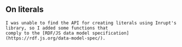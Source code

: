 
<Content>
    <h2 className="subtitle">On literals</h2>

    I was unable to find the API for creating literals using Inrupt's library, so I added some functions that
    comply to the [RDF/JS data model specification](https://rdf.js.org/data-model-spec/).
</Content>

<Code id="RDFJSLib" language="typescript" code={libCode} className="line-numbers"/>
